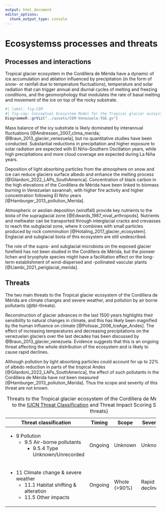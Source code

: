 ```yaml
---
output: html_document
editor_options: 
  chunk_output_type: console
---
```

# Ecosystemss processes and threats

## Processes and interactions

Tropical glacier ecosystem in the Cordillera de Mérida have a dynamic of ice accumulation and ablation influenced by precipitation (in the form of snow- or rainfall due to temperature fluctuations), temperature and solar radiation that can trigger annual and diurnal cycles of melting and freezing conditions, and the geomorphology that modulates the rate of basal melting and movement of the ice on top of the rocky substrate.


```r
#| label: fig-CEM
#| fig-cap: Conceptual Ecosystem Model for the Tropical glacier ecosystem of the Cordillera de Mérida
DiagrammeR::grViz("../assets/CEM-Venezuela-TGE.gv")
```

Mass balance of the icy substrate is likely dominated by interannual fluctuations [@Andressen_2007_clima_merida; @Braun_2013_glacier_venezuela], but no quantitative studies have been conducted. Substantial reductions in precipitation and higher exposure to solar radiation are expected with El Niño–Southern Oscillation years, while high precipitations and more cloud coverage are expected during La Niña years.

Deposition of light absorbing particles from the atmosphere on snow and ice can reduce glaciers surface albedo and enhance the melting process [@Gilardoni_2022_LAPs_SouthAmerica]. Concentration of black carbon in the high elevations of the Cordillera de Mérida have been linked to biomass burning in Venezuelan savannah, with higher fire activity and higher concentration following El Niño years [@Hamburger_2013_pollution_Merida].

Atmospheric or aeolian deposition (windfall) provide key nutrients to the biota of the supraglacial zone [@Edwards_1987_nival_arthropods]. Nutrients and meltwater can be transported through interglacial cracks and crevasses to reach the subglacial zone, where it combines with small particles produced by rock comminution [@Hotaling_2017_glacier_ecosystem].  Englacial and subglacial biota of this ecosystem are still undescribed.

The role of the supra- and subglacial microbiota on the exposed glacier forefield has not been studied in the Cordillera de Mérida, but the pioneer lichen and bryophyte species might have a facilitation effect on the long-term establishment of wind-dispersed and -pollinated vascular plants [@Llambi_2021_periglacial_merida].

## Threats

The two main threats to the Tropical glacier ecosystem of the Cordillera de Mérida are climate changes and severe weather, and pollution by air borne pollutants (@tbl-threats).

Reconstruction of glacier advances in the last 1500 years highlights their sensibility to natural changes in climate, and this has likely been magnified by the human influence on climate [@Polissar_2006_IceAge_Andes]. The effect of increasing temperatures and decreasing precipitations  on the venezuelan glaciers over the last decades has been discussed by @Braun_2013_glacier_venezuela. Evidence suggests that this is an ongoing threat affecting the whole distribution of the ecosystem and is likely to cause rapid declines.

Although pollution by light absorbing particles could account for up to 22% of albedo reduction in parts of the tropical Andes [@Gilardoni_2022_LAPs_SouthAmerica], the effect of such pollutants in the Cordillera de Mérida have not been measured [@Hamburger_2013_pollution_Merida]. Thus the scope and severity of this threat are not known.

+-----------------------------------------+---------+--------------+----------------+-------------+
| Threat classification                   | Timing  | Scope        |  Severity      | Score       |
+=========================================+=========+==============+================+=============+
| - 9 Pollution                           | Ongoing | Unknown      | Unknown        | Unknown     |
|   - 9.5 Air-borne pollutants            |         |              |                |             |
|     - 9.5.4 Type Unknown/Unrecorded     |         |              |                |             |
+-----------------------------------------+---------+--------------+----------------+-------------+
| - 11 Climate change & severe weather    | Ongoing | Whole (>90%) | Rapid declines | High Impact |
|   - 11.1 Habitat shifting & alteration  |         |              |                |             |
|   - 11.5 Other impacts                  |         |              |                |             |
+-----------------------------------------+---------+--------------+----------------+-------------+
: Threats to the Tropical glacier ecosystem of the Cordillera de Mérida according to the [IUCN Threat Classification](https://www.iucnredlist.org/resources/threat-classification-scheme) and Threat Impact Scoring System {#tbl-threats}

